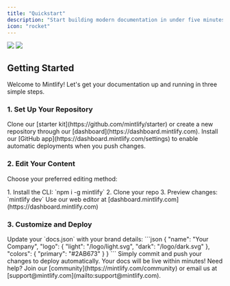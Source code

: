 ```yaml
---
title: "Quickstart"
description: "Start building modern documentation in under five minutes"
icon: "rocket"
---
```


<Frame>
  <img
    className="block dark:hidden"
    src="https://mintlify-assets.b-cdn.net/hero-light.png"
  />
  <img
    className="hidden dark:block"
    src="https://mintlify-assets.b-cdn.net/hero-dark.png"
  />
</Frame>

## Getting Started

Welcome to Mintlify! Let's get your documentation up and running in three simple steps.

### 1. Set Up Your Repository

<Steps>
  <Step title="Create your documentation repository">
    Clone our [starter kit](https://github.com/mintlify/starter) or create a new repository through our [dashboard](https://dashboard.mintlify.com).
  </Step>
  <Step title="Install the GitHub app">
    Install our [GitHub app](https://dashboard.mintlify.com/settings) to enable automatic deployments when you push changes.
  </Step>
</Steps>

### 2. Edit Your Content

Choose your preferred editing method:

<CardGroup cols={2}>
  <Card title="Local Development" icon="code">
    1. Install the CLI: `npm i -g mintlify`
    2. Clone your repo
    3. Preview changes: `mintlify dev`
  </Card>
  <Card title="Web Editor" icon="globe">
    Use our web editor at [dashboard.mintlify.com](https://dashboard.mintlify.com)
  </Card>
</CardGroup>

### 3. Customize and Deploy

<AccordionGroup>
  <Accordion icon="palette" title="Basic Customization">
    Update your `docs.json` with your brand details:
    ```json
    {
      "name": "Your Company",
      "logo": {
        "light": "/logo/light.svg",
        "dark": "/logo/dark.svg"
      },
      "colors": {
        "primary": "#2AB673"
      }
    }
    ```
  </Accordion>

  <Accordion icon="rocket" title="Deploy Your Changes">
    Simply commit and push your changes to deploy automatically. Your docs will be live within minutes!
  </Accordion>
</AccordionGroup>

<Note>
  Need help? Join our [community](https://mintlify.com/community) or email us at [support@mintlify.com](mailto:support@mintlify.com).
</Note>